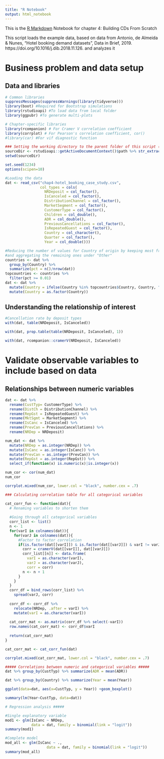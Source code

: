 ```yaml
---
title: "R Notebook"
output: html_notebook
---
```


This is the [R Markdown](http://rmarkdown.rstudio.com) Notebook for chapter 4: Building CDs From Scratch

This script loads the example data, based on data from Antonio, de Almeida & Nunes,  "Hotel booking demand datasets", Data in Brief, 2019.  https://doi.org/10.1016/j.dib.2018.11.126. and analyzes it

# Business problem and data setup
## Data and libraries
```r
# Common libraries
suppressMessages(suppressWarnings(library(tidyverse)))
library(boot) #Required for Bootstrap simulations
library(rstudioapi) #To load data from local folder
library(ggpubr) #To generate multi-plots

# Chapter-specific libraries
library(rcompanion) # For Cramer V correlation coefficient
library(corrplot) # For Pearson's correlation coefficient, cor()
#library(car) #For vif diagnostic function

### Setting the working directory to the parent folder of this script (Rstudio only)
sourceDir <- rstudioapi::getActiveDocumentContext()$path %>% str_extract("^.+/")
setwd(sourceDir)

set.seed(1234)
options(scipen=10)
```

```r
#Loading the data
dat <- read_csv("chap4-hotel_booking_case_study.csv", 
                col_types = cols(
                  NRDeposit = col_factor(),
                  IsCanceled = col_factor(),
                  DistributionChannel = col_factor(),
                  MarketSegment = col_factor(),
                  CustomerType = col_factor(),
                  Children = col_double(),
                  ADR = col_double(),
                  PreviousCancellations = col_factor(),
                  IsRepeatedGuest = col_factor(),
                  Country = col_character(),
                  Quarter = col_factor(),
                  Year = col_double()))

#Reducing the number of values for Country of origin by keeping most frequent countries only
#and aggregating the remaining ones under "Other"
countries <- dat %>% 
  group_by(Country) %>% 
  summarize(pct = n()/nrow(dat))
topcountries <- countries %>% 
  filter(pct >= 0.01)
dat <- dat %>%
  mutate(Country = ifelse(Country %in% topcountries$Country, Country, "Other")) %>%
  mutate(Country = as.factor(Country))
```
## Understanding the relationship of interest
```r
#Cancellation rate by deposit types
with(dat, table(NRDeposit, IsCanceled))
```


```r
with(dat, prop.table(table(NRDeposit, IsCanceled), 1))
```


```r
with(dat, rcompanion::cramerV(NRDeposit, IsCanceled))
```
# Validate observable variables to include based on data
## Relationships between numeric variables
```r
dat <- dat %>%
  rename(CustTyp= CustomerType) %>%
  rename(DistCh = DistributionChannel) %>%
  rename(RepGst = IsRepeatedGuest) %>%
  rename(MktSgmt = MarketSegment) %>%
  rename(IsCanc = IsCanceled) %>%
  rename(PrevCan = PreviousCancellations) %>%
  rename(NRDep = NRDeposit)
```

```r
num_dat <- dat %>%
  mutate(NRDep = as.integer(NRDep)) %>%
  mutate(IsCanc = as.integer(IsCanc)) %>%
  mutate(PrevCan = as.integer(PrevCan)) %>%
  mutate(RepGst = as.integer(RepGst)) %>%
  select_if(function(x) is.numeric(x)|is.integer(x))
```

```r
num_cor <- cor(num_dat)
num_cor
```
```r
corrplot.mixed(num_cor, lower.col = "black", number.cex = .7)
```


```r
### Calculating correlation table for all categorical variables

cat_corr_fun <- function(dat){
  # Renaming variables to shorten them
  
  #Going through all categorical variables
  corr_list <- list()
  n <- 1
  for(varI in colnames(dat)){
    for(varJ in colnames(dat)){
      #Factor to factor correlation
      if(is.factor(dat[[varI]]) & is.factor(dat[[varJ]]) & varI != varJ){
        corr = cramerV(dat[[varI]], dat[[varJ]])
        corr_list[[n]] <- data.frame(
          varI = as.character(varI),
          varJ = as.character(varJ),
          corr = corr)
        n <- n + 1
      }
    }
  }
  corr_df = bind_rows(corr_list) %>% 
    spread(varJ, corr)
  
  corr_df <- corr_df %>%
    relocate(NRDep, .after = varI) %>%
    mutate(varI = as.character(varI))
  
  cat_corr_mat <- as.matrix(corr_df %>% select(-varI))
  row.names(cat_corr_mat) <- corr_df$varI
  
  return(cat_corr_mat)
}

cat_corr_mat <- cat_corr_fun(dat)

corrplot.mixed(cat_corr_mat, lower.col = "black", number.cex = .7)
```
```r
##### Correlations between numeric and categorical variables #####
dat %>% group_by(CustTyp) %>% summarize(ADR = mean(ADR))
```


```r
dat %>% group_by(Country) %>% summarize(Year = mean(Year))
```

```r
ggplot(data=dat, aes(x=CustTyp, y = Year)) +geom_boxplot()
```

```r
summary(lm(Year~CustTyp, data=dat))
```

```r
# Regression analysis #####

#Single explanatory variable
mod1 <- glm(IsCanc ~ NRDep, 
            data = dat, family = binomial(link = "logit"))
summary(mod1)

```

```r
#Complete model
mod_all <- glm(IsCanc ~ ., 
                   data = dat, family = binomial(link = "logit"))
summary(mod_all)
```
